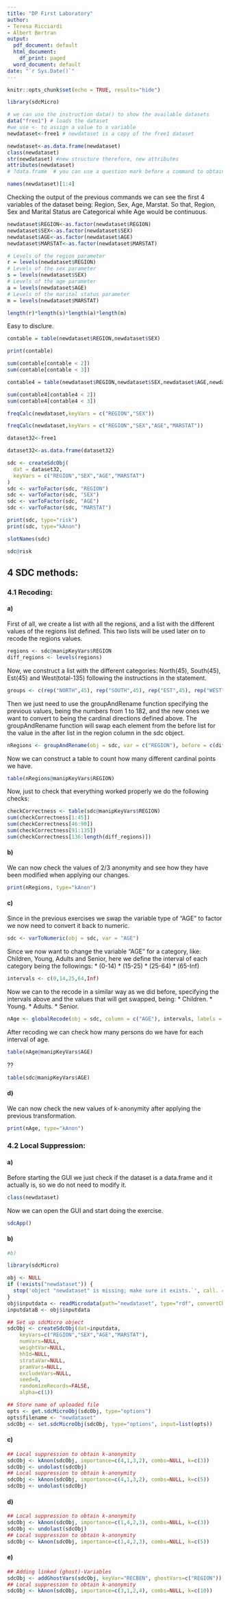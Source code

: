 ```yaml
---
title: "DP First Laboratory"
author: 
- Teresa Ricciardi
- Albert Bertran
output:
  pdf_document: default
  html_document:
    df_print: paged
  word_document: default
date: "`r Sys.Date()`"
---
```


```r
knitr::opts_chunk$set(echo = TRUE, results="hide")
```

```r
library(sdcMicro)
```

```r
# we can use the instruction data() to show the available datasets
data("free1") # loads the dataset
#we use <- to assign a value to a variable
newdataset<-free1 # newdataset is a copy of the free1 dataset
```

```r
newdataset<-as.data.frame(newdataset)
class(newdataset)
str(newdataset) #new structure therefore, new attributes
attributes(newdataset)
# ?data.frame  # you can use a question mark before a command to obtain some help
```

```r
names(newdataset)[1:4]
```
Checking the output of the previous commands we can see the first 4 variables of the dataset being: Region, Sex, Age, Marstat.
So that, Region, Sex and Marital Status are Categorical while Age would be continuous.

```r
newdataset$REGION<-as.factor(newdataset$REGION)
newdataset$SEX<-as.factor(newdataset$SEX)
newdataset$AGE<-as.factor(newdataset$AGE)
newdataset$MARSTAT<-as.factor(newdataset$MARSTAT)
```


```r
# Levels of the region parameter
r = levels(newdataset$REGION)
# Levels of the sex parameter
s = levels(newdataset$SEX)
# Levels of the age parameter
a = levels(newdataset$AGE)
# Levels of the marital status parameter
m = levels(newdataset$MARSTAT)
```

```r
length(r)*length(s)*length(a)*length(m)
```
Easy to disclure.

```r
contable = table(newdataset$REGION,newdataset$SEX)
```

```r
print(contable)
```

```r
sum(contable[contable < 2])
sum(contable[contable < 3])
```

```r
contable4 = table(newdataset$REGION,newdataset$SEX,newdataset$AGE,newdataset$MARSTAT)
```

```r
sum(contable4[contable4 < 2])
sum(contable4[contable4 < 3])
```

```r
freqCalc(newdataset,keyVars = c("REGION","SEX"))
```
```r
freqCalc(newdataset,keyVars = c("REGION","SEX","AGE","MARSTAT"))
```
```r
dataset32<-free1
```

```r
dataset32<-as.data.frame(dataset32)
```

```r
sdc <- createSdcObj(
  dat = dataset32,
  keyVars = c("REGION","SEX","AGE","MARSTAT")
)
sdc <- varToFactor(sdc, "REGION")
sdc <- varToFactor(sdc, "SEX")
sdc <- varToFactor(sdc, "AGE")
sdc <- varToFactor(sdc, "MARSTAT")
```

```r
print(sdc, type="risk")
print(sdc, type="kAnon")
```

```r
slotNames(sdc)
```

```r
sdc@risk
```

## 4 SDC methods:

### 4.1 Recoding:

#### a)
First of all, we create a list with all the regions, and a list with the different values of the regions list defined. This two lists will be used later on to recode the regions values.
```r
regions <- sdc@manipKeyVars$REGION
diff_regions <- levels(regions)
```

Now, we construct a list with the different categories: North(45), South(45), Est(45) and West(total-135) following the instructions in the statement.

```r
groups <- c(rep("NORTH",45), rep("SOUTH",45), rep("EST",45), rep("WEST", length(diff_regions)-135))
```

Then we just need to use the groupAndRename function specifying the previous values, being the numbers from 1 to 182, and the new ones we want to convert to being the cardinal directions defined above. The groupAndRename function will swap each element from the before list for the value in the after list in the region column in the sdc object.

```r
nRegions <- groupAndRename(obj = sdc, var = c("REGION"), before = c(diff_regions), after = c(groups))
```

Now we can construct a table to count how many different cardinal points we have.

```r
table(nRegions@manipKeyVars$REGION)
```
Now, just to check that everything worked properly we do the following checks:
```r
checkCorrectness <- table(sdc@manipKeyVars$REGION)
sum(checkCorrectness[1:45])
sum(checkCorrectness[46:90])
sum(checkCorrectness[91:135])
sum(checkCorrectness[136:length(diff_regions)])
```
#### b)
We can now check the values of 2/3 anonymity and see how they have been modified when applying our changes.

```r
print(nRegions, type="kAnon")
```
#### c)
Since in the previous exercises we swap the variable type of "AGE" to factor we now need to convert it back to numeric.

```r
sdc <- varToNumeric(obj = sdc, var = "AGE")
```

Since we now want to change the variable "AGE" for a category, like: Children, Young, Adults and Senior, here we define the interval of each category being the followings:
* (0-14)
* (15-25)
* (25-64)
* (65-Inf)

```r
intervals <- c(0,14,25,64,Inf)
```

Now we can to the recode in a similar way as we did before, specifying the intervals above and the values that will get swapped, being: 
* Children.
* Young.
* Adults.
* Senior.

```r
nAge <- globalRecode(obj = sdc, column = c("AGE"), intervals, labels = c("Children","Young","Adults","Senior"))
```

After recoding we can check how many persons do we have for each interval of age.

```r
table(nAge@manipKeyVars$AGE)
```
??
```r
table(sdc@manipKeyVars$AGE)
```
#### d)
We can now check the new values of k-anonymity after applying the previous transformation.

```r
print(nAge, type="kAnon")
```

### 4.2 Local Suppression:

#### a)
Before starting the GUI we just check if the dataset is a data.frame and it actually is, so we do not need to modify it.
```r
class(newdataset)
```
Now we can open the GUI and start doing the exercise.
```r
sdcApp()
```

#### b)

```r
#b)

library(sdcMicro)

obj <- NULL
if (!exists("newdataset")) {
  stop('object "newdataset" is missing; make sure it exists.`', call. = FALSE)
}
obj$inputdata <- readMicrodata(path="newdataset", type="rdf", convertCharToFac=FALSE, drop_all_missings=FALSE)
inputdataB <- obj$inputdata

## Set up sdcMicro object
sdcObj <- createSdcObj(dat=inputdata,
	keyVars=c("REGION","SEX","AGE","MARSTAT"), 
	numVars=NULL, 
	weightVar=NULL, 
	hhId=NULL, 
	strataVar=NULL, 
	pramVars=NULL, 
	excludeVars=NULL, 
	seed=0, 
	randomizeRecords=FALSE, 
	alpha=c(1))

## Store name of uploaded file
opts <- get.sdcMicroObj(sdcObj, type="options")
opts$filename <- "newdataset"
sdcObj <- set.sdcMicroObj(sdcObj, type="options", input=list(opts))
```

#### c)

```r
## Local suppression to obtain k-anonymity
sdcObj <- kAnon(sdcObj, importance=c(4,1,3,2), combs=NULL, k=c(3))
sdcObj <- undolast(sdcObj)
## Local suppression to obtain k-anonymity
sdcObj <- kAnon(sdcObj, importance=c(4,1,3,2), combs=NULL, k=c(5))
sdcObj <- undolast(sdcObj)
```

#### d)

```r
## Local suppression to obtain k-anonymity
sdcObj <- kAnon(sdcObj, importance=c(1,4,2,3), combs=NULL, k=c(3))
sdcObj <- undolast(sdcObj)
## Local suppression to obtain k-anonymity
sdcObj <- kAnon(sdcObj, importance=c(1,4,2,3), combs=NULL, k=c(5))
```

#### e)

```r

## Adding linked (ghost)-Variables
sdcObj <- addGhostVars(sdcObj, keyVar="RECBEN", ghostVars=c("REGION"))
## Local suppression to obtain k-anonymity
sdcObj <- kAnon(sdcObj, importance=c(3,1,2,4), combs=NULL, k=c(10))

```

